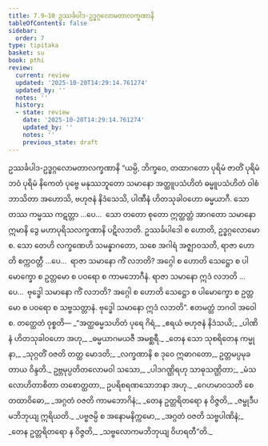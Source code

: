 ```yaml
---
title: 7.9–10 ဥဿင်္ခပါဒ-ဥဒ္ဓဂ္ဂလောမတာလက္ခဏာနိ
tableOfContents: false
sidebar:
  order: 7
type: tipitaka
basket: su
book: pthi
review:
  current: review
  updated: '2025-10-20T14:29:14.761274'
  updated_by: ''
  notes: ''
  history:
  - state: review
    date: '2025-10-20T14:29:14.761274'
    updated_by: ''
    notes: ''
    previous_state: draft
---
```



<DynamicBreadcrumb />


<ReviewStatus review={frontmatter.review} showDetails={true} />

<HypothesisAnnotation frontmatter={frontmatter} />

<Paragraph number="448" type="center" book="pthi">
<Emphasis>ဥဿင်္ခပါဒ-ဥဒ္ဓဂ္ဂလောမတာလက္ခဏာနိ</Emphasis>
</Paragraph>

<Division number="212" book="pthi" e="ch" v="8" p="126">

<Paragraph number="449" book="pthi">
“ယမ္ပိ, ဘိက္ခဝေ, တထာဂတော ပုရိမံ ဇာတိံ ပုရိမံ ဘဝံ ပုရိမံ နိကေတံ ပုဗ္ဗေ မနုဿဘူတော သမာနော အတ္ထူပသံဟိတံ ဓမ္မူပသံဟိတံ ဝါစံ ဘာသိတာ အဟောသိ, ဗဟုဇနံ နိဒံသေသိ, ပါဏီနံ ဟိတသုခါဝဟော ဓမ္မယာဂီ. သော တဿ ကမ္မဿ ကဋတ္တာ …ပေ…  သော တတော စုတော ဣတ္ထတ္တံ အာဂတော သမာနော ဣမာနိ ဒွေ မဟာပုရိသလက္ခဏာနိ ပဋိလဘတိ. ဥဿင်္ခပါဒေါ စ ဟောတိ, ဥဒ္ဓဂ္ဂလောမော စ.
</Paragraph>

<Paragraph number="450" book="pthi">
သော တေဟိ လက္ခဏေဟိ သမန္နာဂတော, သစေ အဂါရံ အဇ္ဈာဝသတိ, ရာဇာ ဟောတိ စက္ကဝတ္တီ …ပေ…  ရာဇာ သမာနော ကိံ လဘတိ? အဂ္ဂေါ စ ဟောတိ သေဋ္ဌော စ ပါမောက္ခော စ ဥတ္တမော စ ပဝရော စ ကာမဘောဂီနံ. ရာဇာ သမာနော ဣဒံ လဘတိ …ပေ…  ဗုဒ္ဓေါ သမာနော ကိံ လဘတိ? အဂ္ဂေါ စ ဟောတိ သေဋ္ဌော စ ပါမောက္ခော စ ဥတ္တမော စ ပဝရော စ သဗ္ဗသတ္တာနံ. ဗုဒ္ဓေါ သမာနော ဣဒံ လဘတိ”. ဧတမတ္ထံ ဘဂဝါ အဝေါစ.
</Paragraph>

</Division>
<Division number="213" book="pthi" e="ch" v="8" p="126">

<Paragraph number="451" book="pthi">
တတ္ထေတံ ဝုစ္စတိ—
</Paragraph>

<Paragraph number="452" type="verses" book="pthi">
_“အတ္ထဓမ္မသဟိတံ ပုရေ ဂိရံ,_  
_ဧရယံ ဗဟုဇနံ နိဒံသယိ;_  
_ပါဏိနံ ဟိတသုခါဝဟော အဟု,_  
_ဓမ္မယာဂမယဇီ အမစ္ဆရီ._  

</Paragraph>

<Paragraph number="453" type="verses" book="pthi">
_တေန သော သုစရိတေန ကမ္မုနာ,_  
_သုဂ္ဂတိံ ဝဇတိ တတ္ထ မောဒတိ;_  
_လက္ခဏာနိ စ ဒုဝေ ဣဓာဂတော,_  
ဥတ္တမပ္ပမုခတာယ ဝိန္ဒတိ._  

</Paragraph>

<Paragraph number="454" book="pthi">
ဥဗ္ဘမုပ္ပတိတလောမဝါ သသော,_  
_ပါဒဂဏ္ဌိရဟု သာဓုသဏ္ဌိတာ;_  
_မံသလောဟိတာစိတာ တစောတ္ထတာ,_  
ဥပရိစရဏသောဘနာ အဟု._  

</Paragraph>

<Paragraph number="455" type="verses" book="pthi">
_ဂေဟမာဝသတိ စေ တထာဝိဓော,_  
_အဂ္ဂတံ ဝဇတိ ကာမဘောဂိနံ;_  
_တေန ဥတ္တရိတရော န ဝိဇ္ဇတိ,_  
_ဇမ္ဗုဒီပမဘိဘုယျ ဣရိယတိ._  

</Paragraph>

<Paragraph number="456" type="verses" book="pthi">
_ပဗ္ဗဇမ္ပိ စ အနောမနိက္ကမော,_  
_အဂ္ဂတံ ဝဇတိ သဗ္ဗပါဏိနံ;_  
_တေန ဥတ္တရိတရော န ဝိဇ္ဇတိ,_  
_သဗ္ဗလောကမဘိဘုယျ ဝိဟရတီ”တိ._
</Paragraph>
</Division>